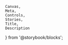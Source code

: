     Canvas,
    Meta,
    Controls,
    Stories,
    Title,
    Description
} from '@storybook/blocks';

<Meta of={buttonStories} />

<Title of={buttonStories} />
<Description of={buttonStories} />

<Canvas of={buttonStories.outlineButton} />
<Controls of={buttonStories.outlineButton} />
<Stories of={buttonStories} />

# Usage Docs

<br />

## Sizing

    The label button has two sizes: 32px and 24px, while the icon only button has two smaller sizes: 18px and 16px.

    32px buttons are the default sized control and should be used first, while 24px buttons should only be used if there's limited space.
    24px buttons should not be used in combination with 32px buttons.

    18px buttons are used to nest within controls, as 16px buttons are generally too small.
    Icons are drawn within a 16px space and can sometimes consume the full width or height; this leaves no room for visual interaction bounds.
    Both 16px and 18px buttons are too small for touch interactions.  18’s are 23% larger than 16’s and help increase the hit zone for a cursor.

    16px buttons are the bare minimum size to use in the event icons need to vertically stack next to a 32px control.
    <h5>These should be used very sparingly and only if necessary.</h5>

## Styling / Theme

    Use the Color UI version for backgrounds with color (e.g. purple, blue).

    See the usage details for more information on button styling / usage.

## Accessibility

    Please work with your designer and insure you have a 4.5:1
    contrast ratio text to background.
